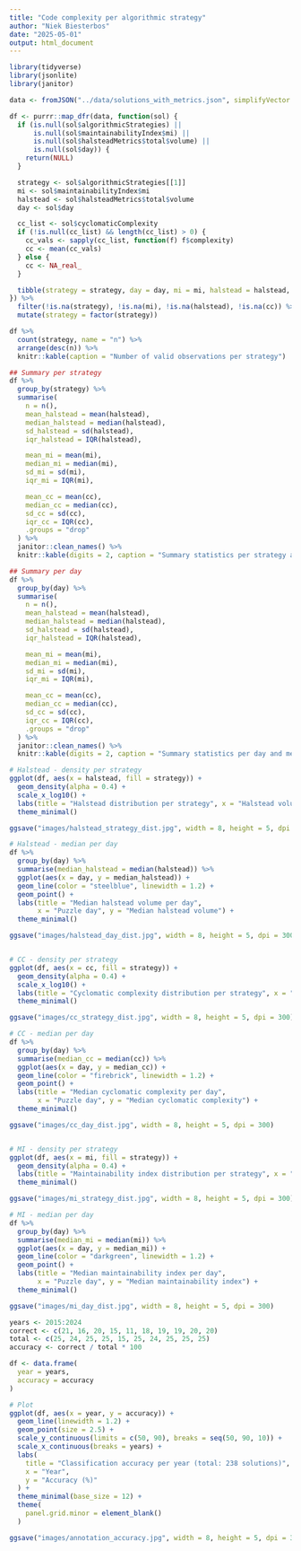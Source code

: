 ```yaml
---
title: "Code complexity per algorithmic strategy"
author: "Niek Biesterbos"
date: "2025-05-01"
output: html_document
---
```


```r
library(tidyverse)
library(jsonlite)
library(janitor)

data <- fromJSON("../data/solutions_with_metrics.json", simplifyVector = FALSE)

df <- purrr::map_dfr(data, function(sol) {
  if (is.null(sol$algorithmicStrategies) || 
      is.null(sol$maintainabilityIndex$mi) ||
      is.null(sol$halsteadMetrics$total$volume) ||
      is.null(sol$day)) {
    return(NULL)
  }

  strategy <- sol$algorithmicStrategies[[1]]
  mi <- sol$maintainabilityIndex$mi
  halstead <- sol$halsteadMetrics$total$volume
  day <- sol$day

  cc_list <- sol$cyclomaticComplexity
  if (!is.null(cc_list) && length(cc_list) > 0) {
    cc_vals <- sapply(cc_list, function(f) f$complexity)
    cc <- mean(cc_vals)
  } else {
    cc <- NA_real_
  }

  tibble(strategy = strategy, day = day, mi = mi, halstead = halstead, cc = cc)
}) %>%
  filter(!is.na(strategy), !is.na(mi), !is.na(halstead), !is.na(cc)) %>%
  mutate(strategy = factor(strategy))
```

```r
df %>%
  count(strategy, name = "n") %>%
  arrange(desc(n)) %>%
  knitr::kable(caption = "Number of valid observations per strategy")
```

```r
## Summary per strategy
df %>%
  group_by(strategy) %>%
  summarise(
    n = n(),
    mean_halstead = mean(halstead),
    median_halstead = median(halstead),
    sd_halstead = sd(halstead),
    iqr_halstead = IQR(halstead),

    mean_mi = mean(mi),
    median_mi = median(mi),
    sd_mi = sd(mi),
    iqr_mi = IQR(mi),

    mean_cc = mean(cc),
    median_cc = median(cc),
    sd_cc = sd(cc),
    iqr_cc = IQR(cc),
    .groups = "drop"
  ) %>%
  janitor::clean_names() %>%
  knitr::kable(digits = 2, caption = "Summary statistics per strategy and metric")

## Summary per day
df %>%
  group_by(day) %>%
  summarise(
    n = n(),
    mean_halstead = mean(halstead),
    median_halstead = median(halstead),
    sd_halstead = sd(halstead),
    iqr_halstead = IQR(halstead),

    mean_mi = mean(mi),
    median_mi = median(mi),
    sd_mi = sd(mi),
    iqr_mi = IQR(mi),

    mean_cc = mean(cc),
    median_cc = median(cc),
    sd_cc = sd(cc),
    iqr_cc = IQR(cc),
    .groups = "drop"
  ) %>%
  janitor::clean_names() %>%
  knitr::kable(digits = 2, caption = "Summary statistics per day and metric")

```

```r
# Halstead - density per strategy
ggplot(df, aes(x = halstead, fill = strategy)) +
  geom_density(alpha = 0.4) +
  scale_x_log10() +
  labs(title = "Halstead distribution per strategy", x = "Halstead volume (log10)") +
  theme_minimal()

ggsave("images/halstead_strategy_dist.jpg", width = 8, height = 5, dpi = 300)

# Halstead - median per day
df %>%
  group_by(day) %>%
  summarise(median_halstead = median(halstead)) %>%
  ggplot(aes(x = day, y = median_halstead)) +
  geom_line(color = "steelblue", linewidth = 1.2) +
  geom_point() +
  labs(title = "Median halstead volume per day",
       x = "Puzzle day", y = "Median halstead volume") +
  theme_minimal()

ggsave("images/halstead_day_dist.jpg", width = 8, height = 5, dpi = 300)


# CC - density per strategy
ggplot(df, aes(x = cc, fill = strategy)) +
  geom_density(alpha = 0.4) +
  scale_x_log10() +
  labs(title = "Cyclomatic complexity distribution per strategy", x = "Cyclomatic complexity (log10)") +
  theme_minimal()

ggsave("images/cc_strategy_dist.jpg", width = 8, height = 5, dpi = 300)

# CC - median per day
df %>%
  group_by(day) %>%
  summarise(median_cc = median(cc)) %>%
  ggplot(aes(x = day, y = median_cc)) +
  geom_line(color = "firebrick", linewidth = 1.2) +
  geom_point() +
  labs(title = "Median cyclomatic complexity per day",
       x = "Puzzle day", y = "Median cyclomatic complexity") +
  theme_minimal()

ggsave("images/cc_day_dist.jpg", width = 8, height = 5, dpi = 300)


# MI - density per strategy
ggplot(df, aes(x = mi, fill = strategy)) +
  geom_density(alpha = 0.4) +
  labs(title = "Maintainability index distribution per strategy", x = "Maintainability index") +
  theme_minimal()

ggsave("images/mi_strategy_dist.jpg", width = 8, height = 5, dpi = 300)

# MI - median per day
df %>%
  group_by(day) %>%
  summarise(median_mi = median(mi)) %>%
  ggplot(aes(x = day, y = median_mi)) +
  geom_line(color = "darkgreen", linewidth = 1.2) +
  geom_point() +
  labs(title = "Median maintainability index per day",
       x = "Puzzle day", y = "Median maintainability index") +
  theme_minimal()

ggsave("images/mi_day_dist.jpg", width = 8, height = 5, dpi = 300)

```

```r
years <- 2015:2024
correct <- c(21, 16, 20, 15, 11, 18, 19, 19, 20, 20)
total <- c(25, 24, 25, 25, 15, 25, 24, 25, 25, 25)
accuracy <- correct / total * 100

df <- data.frame(
  year = years,
  accuracy = accuracy
)

# Plot
ggplot(df, aes(x = year, y = accuracy)) +
  geom_line(linewidth = 1.2) +
  geom_point(size = 2.5) +
  scale_y_continuous(limits = c(50, 90), breaks = seq(50, 90, 10)) +
  scale_x_continuous(breaks = years) +
  labs(
    title = "Classification accuracy per year (total: 238 solutions)",
    x = "Year",
    y = "Accuracy (%)"
  ) +
  theme_minimal(base_size = 12) +
  theme(
    panel.grid.minor = element_blank()
  )

ggsave("images/annotation_accuracy.jpg", width = 8, height = 5, dpi = 300)

```